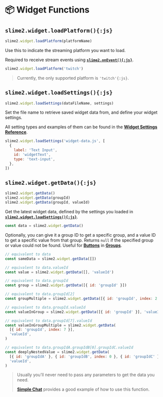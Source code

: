 # 📦 Widget Functions

## `slime2.widget.loadPlatform(){:js}`

```js
slime2.widget.loadPlatform(platformName)
```

Use this to indicate the streaming platform you want to load.

Required to receive stream events using [**`slime2.onEvent(){:js}`**](/functions/event#slime2oneventjs).

```js filename="Example"
slime2.widget.loadPlatform('twitch')
```

> Currently, the only supported platform is `'twitch'{:js}`.

## `slime2.widget.loadSettings(){:js}`

```js
slime2.widget.loadSettings(dataFileName, settings)
```

Set the file name to retrieve saved widget data from, and define your widget settings.

All setting types and examples of them can be found in the [**Widget Settings Reference**](/settings).

```js filename="Example"
slime2.widget.loadSettings('widget-data.js', [
  {
    label: 'Text Input',
    id: 'widgetText',
    type: 'text-input',
  },
])
```

## `slime2.widget.getData(){:js}`

```js
slime2.widget.getData()
slime2.widget.getData(groupId)
slime2.widget.getData(groupId, valueId)
```

Get the latest widget data, defined by the settings you loaded in [**`slime2.widget.loadSettings(){:js}`**](#slime2widgetloadsettingsjs).

```js filename="Example"
const data = slime2.widget.getData()
```

Optionally, you can give it a group ID to get a specific group, and a value ID to get a specific value from that group. Returns `null` if the specified group or value could not be found. Useful for [**Buttons**](/settings/button) in [**Groups**](/settings/group).

```js filename="Example"
// equivalent to data
const sameData = slime2.widget.getData([])

// equivalent to data.valueId
const value = slime2.widget.getData([], 'valueId')

// equivalent to data.groupId
const group = slime2.widget.getData([{ id: 'groupId' }])

// equivalent to data.groupId[2]
const groupMultiple = slime2.widget.getData([{ id: 'groupId', index: 2 }])

// equivalent to data.groupId.valueId
const valueInGroup = slime2.widget.getData([{ id: 'groupId' }], 'valueId')

// equivalent to data.groupId[7].valueId
const valueInGroupMultiple = slime2.widget.getData(
  [{ id: 'groupId', index: 7 }],
  'valueId',
)

// equivalent to data.groupIdA.groupIdB[0].groupIdC.valueId
const deeplyNestedValue = slime2.widget.getData(
  [{ id: 'groupIdA' }, { id: 'groupIdB', index: 0 }, { id: 'groupIdC' }],
  'valueId',
)
```

> Usually you'll never need to pass any parameters to get the data you need.
>
> [**Simple Chat**](https://github.com/zaytri/slime2/tree/main/widgets/release-simple-chat) provides a good example of how to use this function.
